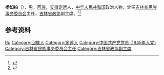'''杨如柏'''（{{bd|1927年||1981年|}}），男，[[回族|回族]]，[[安徽|安徽]][[定远|定远]]人，[[中华人民共和国|中华人民共和国]]政治人物，曾任[[吉林省民族事务委员会|吉林省民族事务委员会]]主任，[[吉林省政协|吉林省政协]]副主席。<ref>{{Cite book|title=吉林省百科全书 • 下册|author=王云坤主编; 尤国, 尹峰文, 邢世杰等副主编|publisher=吉林人民出版社|year=1998|isbn=|location=长春|pages=}}</ref><ref>{{Cite book|title=中华人民共和国职官志|author=何虎生, 李耀东, 向常福主编|publisher=中国社会出版社|year=2003|isbn=9787800883934|location=北京|pages=}}</ref>

== 参考资料 ==
{{reflist}}

{{中国人物小作品}}

{{Authority control}}
{{DEFAULTSORT:Yang杨}}
[[Category:杨姓|Ru]]
[[Category:回族人|Category:回族人]]
[[Category:定遠人|Category:定遠人]]
[[Category:中国共产党党员_(1945年入党)|Category:中国共产党党员 (1945年入党)]]
[[Category:吉林省民族事务委员会主任|Category:吉林省民族事务委员会主任]]
[[Category:吉林省政協副主席|Category:吉林省政協副主席]]